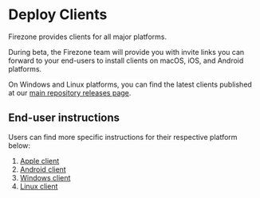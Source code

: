 # Deploy Clients

Firezone provides clients for all major platforms.

During beta, the Firezone team will provide you with invite links you can
forward to your end-users to install clients on macOS, iOS, and Android
platforms.

On Windows and Linux platforms, you can find the latest clients published at our
[main repository releases page](https://github.com/firezone/firezone/releases).

## End-user instructions

Users can find more specific instructions for their respective platform below:

1. [Apple client](/kb/user-guides/apple-client)
1. [Android client](/kb/user-guides/android-client)
1. [Windows client](/kb/user-guides/windows-client)
1. [Linux client](/kb/user-guides/linux-client)
